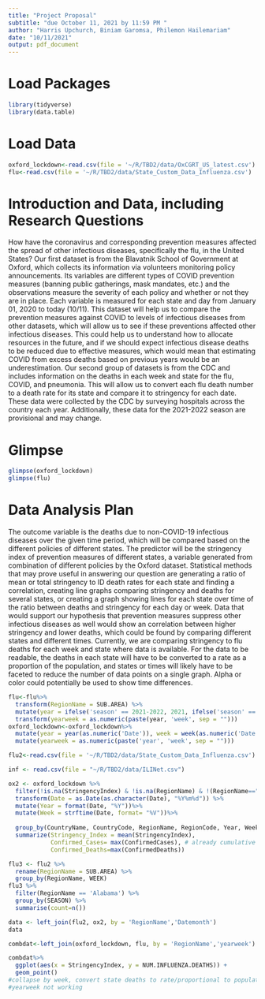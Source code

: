 ```yaml
---
title: "Project Proposal"
subtitle: "due October 11, 2021 by 11:59 PM "
author: "Harris Upchurch, Biniam Garomsa, Philemon Hailemariam"
date: "10/11/2021"
output: pdf_document
---
```


# Load Packages

```r
library(tidyverse) 
library(data.table)
``` 

# Load Data
```r
oxford_lockdown<-read.csv(file = '~/R/TBD2/data/OxCGRT_US_latest.csv')
flu<-read.csv(file = '~/R/TBD2/data/State_Custom_Data_Influenza.csv')
```

# Introduction and Data, including Research Questions

How have the coronavirus and corresponding prevention measures affected the spread of other infectious diseases, specifically the flu, in the United States? Our first dataset is from the Blavatnik School of Government at Oxford, which collects its information via volunteers monitoring policy announcements. Its variables are different types of COVID prevention measures (banning public gatherings, mask mandates, etc.) and the observations measure the severity of each policy and whether or not they are in place. Each variable is measured for each state and day from January 01, 2020 to today (10/11). This dataset will help us to compare the prevention measures against COVID to levels of infectious diseases from other datasets, which will allow us to see if these preventions affected other infectious diseases. This could help us to understand how to allocate resources in the future, and if we should expect infectious disease deaths to be reduced due to effective measures, which would mean that estimating COVID from excess deaths based on previous years would be an underestimation. Our second group of datasets is from the CDC and includes information on the deaths in each week and state for the flu, COVID, and pneumonia. This will allow us to convert each flu death number to a death rate for its state and compare it to stringency for each date. These data were collected by the CDC by surveying hospitals across the country each year. Additionally, these data for the 2021-2022 season are provisional and may change.

# Glimpse

```r
glimpse(oxford_lockdown)
glimpse(flu)
```


# Data Analysis Plan

The outcome variable is the deaths due to non-COVID-19 infectious diseases over the given time period, which will be compared based on the different policies of different states. The predictor will be the stringency index of prevention measures of different states, a variable generated from combination of different policies by the Oxford dataset. Statistical methods that may prove useful in answering our question are generating a ratio of mean or total stringency to ID death rates for each state and finding a correlation, creating line graphs comparing stringency and deaths for several states, or creating a graph showing lines for each state over time of the ratio between deaths and stringency for each day or week. Data that would support our hypothesis that prevention measures suppress other infectious diseases as well would show an correlation between higher stringency and lower deaths, which could be found by comparing different states and different times. Currently, we are comparing stringency to flu deaths for each week and state where data is available. For the data to be readable, the deaths in each state will have to be converted to a rate as a proportion of the population, and states or times will likely have to be faceted to reduce the number of data points on a single graph. Alpha or color could potentially be used to show time differences.
```r
flu<-flu%>%
  transform(RegionName = SUB.AREA) %>%
  mutate(year = ifelse('season' == 2021-2022, 2021, ifelse('season' == 2020-2021, 2020, 2019)))%>%
  transform(yearweek = as.numeric(paste(year, 'week', sep = "")))
oxford_lockdown<-oxford_lockdown%>%
  mutate(year = year(as.numeric('Date')), week = week(as.numeric('Date')))%>%
  mutate(yearweek = as.numeric(paste('year', 'week', sep = "")))
```


```r
flu2<-read.csv(file = '~/R/TBD2/data/State_Custom_Data_Influenza.csv')
```

```r
inf <- read.csv(file = "~/R/TBD2/data/ILINet.csv")
```

```r
ox2 <- oxford_lockdown %>%
  filter(!is.na(StringencyIndex) & !is.na(RegionName) & !(RegionName=="")) %>%
  transform(Date = as.Date(as.character(Date), "%Y%m%d")) %>%
  mutate(Year = format(Date, "%Y"))%>%
  mutate(Week = strftime(Date, format= "%V"))%>%
  
  group_by(CountryName, CountryCode, RegionName, RegionCode, Year, Week) %>%
  summarize(Stringency_Index = mean(StringencyIndex), 
            Confirmed_Cases= max(ConfirmedCases), # already cumulative numbers
            Confirmed_Deaths=max(ConfirmedDeaths))
```

```r
flu3 <- flu2 %>%
  rename(RegionName = SUB.AREA) %>%
  group_by(RegionName, WEEK)
flu3 %>%
  filter(RegionName == 'Alabama') %>%
  group_by(SEASON) %>%
  summarise(count=n())
```


```r
data <- left_join(flu2, ox2, by = 'RegionName','Datemonth')
data
```

```r
combdat<-left_join(oxford_lockdown, flu, by = 'RegionName','yearweek')
```
``` r
combdat%>%
  ggplot(aes(x = StringencyIndex, y = NUM.INFLUENZA.DEATHS)) +
  geom_point()
#collapse by week, convert state deaths to rate/proportional to population
#yearweek not working
```

